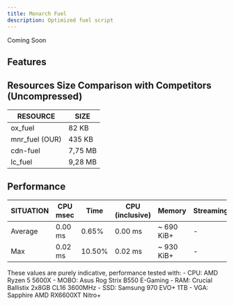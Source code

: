 ---
title: Monarch Fuel
description: Optimized fuel script
---

Coming Soon

<GithubInfo 
  owner="Monarch-Development" 
  repo="mnr_fuel" 
  className="border border-purple-600 rounded-md p-4 bg-gradient-to-r from-purple-600 to-black no-underline"
/>

## Features


## Resources Size Comparison with Competitors (Uncompressed)
| **RESOURCE**   | **SIZE**     |
| -------------- | ------------ |
| ox_fuel        | 82 KB        |
| mnr_fuel (OUR) | 435 KB       |
| cdn-fuel       | 7,75 MB      |
| lc_fuel        | 9,28 MB      |

## Performance

| **SITUATION**  | **CPU msec** | **Time** | **CPU (inclusive)** | **Memory**  | **Streaming** |
| -------------- | ------------ | -------- | ------------------- | ----------- | ------------- |
| Average        | 0.00 ms      | 0.65%    | 0.00 ms             | ~ 690 KiB+  | -             |
| Max            | 0.02 ms      | 10.50%   | 0.02 ms             | ~ 930 KiB+  | -             |

<Callout title="ATTENTION" type="warn">
  These values are purely indicative, performance tested with:
  - CPU: AMD Ryzen 5 5600X
  - MOBO: Asus Rog Strix B550 E-Gaming
  - RAM: Crucial Ballistix 2x8GB CL16 3600MHz
  - SSD: Samsung 970 EVO+ 1TB
  - VGA: Sapphire AMD RX6600XT Nitro+
</Callout>